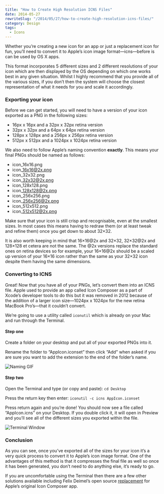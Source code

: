 ```yaml
---
title: "How to Create High Resolution ICNS Files"
date: 2014-05-27
rewriteSlug: "/2014/05/27/how-to-create-high-resolution-icns-files/"
category: Design
tags:
  - Icons
---
```


Whether you’re creating a new icon for an app or just a replacement icon for fun, you’ll need to convert it to Apple’s icon image format—icns—before is can be used by OS X apps.

This format incorporates 5 different sizes and 2 different resolutions of your icon which are then displayed by the OS depending on which one works best in any given situation. Whilst I highly recommend that you provide all of the various sizes, if you don’t then the system will choose the closest representation of what it needs for you and scale it accordingly.

### Exporting your icon

Before we can get started, you will need to have a version of your icon exported as a PNG in the following sizes:

- 16px x 16px and a 32px x 32px retina version
- 32px x 32px and a 64px x 64px retina version
- 128px x 128px and a 256px x 256px retina version
- 512px x 512px and a 1024px x 1024px retina version

We also need to follow Apple’s naming convention **exactly**. This means your final PNGs should be named as follows:

- icon\_16x16.png
- icon\_16x16@2x.png
- icon\_32x32.png
- icon\_32x32@2x.png
- icon\_128x128.png
- icon\_128x128@2x.png
- icon\_256x256.png
- icon\_256x256@2x.png
- icon\_512x512.png
- icon\_512x512@2x.png

Make sure that your icon is still crisp and recognisable, even at the smallest sizes. In most cases this means having to redraw them (or at least tweak and refine them) once you get down to about 32×32.

It is also worth keeping in mind that 16×16@2x and 32×32, 32×32@2x and 128×128 et cetera are not the same. The @2x versions replace the standard ones on retina devices so for example, your 16×16@2x should be a scaled up version of your 16×16 icon rather than the same as your 32×32 icon despite them having the same dimensions.

### Converting to ICNS

Great! Now that you have all of your PNGs, let’s convert them into an ICNS file. Apple used to provide an app called Icon Composer as a part of Xcode’s developer tools to do this but it was removed in 2012 because of the addition of a larger icon size—1024px x 1024px for the new retina MacBook Pro’s—that it couldn’t convert.

We’re going to use a utility called `iconutil` which is already on your Mac and run through the Terminal.

#### Step one

Create a folder on your desktop and put all of your exported PNGs into it.

Rename the folder to “AppIcon.iconset” then click “Add” when asked if you are sure you want to add the extension to the end of the folder’s name.

![Naming GIF](./naming.gif)

#### Step two

Open the Terminal and type (or copy and paste): `cd Desktop`

Press the return key then enter: `iconutil -c icns AppIcon.iconset`

Press return again and you’re done! You should now see a file called “AppIcon.icns” on your Desktop. If you double click it, it will open in Preview and you’ll see all of the different sizes you exported within the file.

![Terminal Window](./terminal.png)

### Conclusion

As you can see, once you’ve exported all of the sizes for your icon it’s a very quick process to convert it to Apple’s icon image format. One of the advantages of this method is that it compresses the final file as well so once it has been generated, you don’t need to do anything else, it’s ready to go.

If you are uncomfortable using the Terminal then there are a few other solutions available including Felix Deimel’s open source [replacement](http://www.lemonmojo.com/work#IconComposer2x) for Apple’s original Icon Composer app.
  